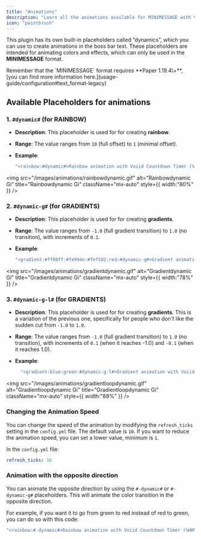 ```yaml
---
title: "Animations"
description: "Learn all the animations available for MINIMESSAGE with Voiid Countdown Timer"
icon: "paintbrush"
---
```


This plugin has its own built-in placeholders called “dynamics”, which you can use to create animations in the boss bar text. These placeholders are intended for animating colors and effects, which can only be used in the **MINIMESSAGE** format.

<Note>
  Remember that the `MINIMESSAGE` format requires **Paper 1.19.4\+**, [you can find more information here.](usage-guide/configuration#text_format-legacy)
</Note>

## Available Placeholders for animations

### 1. `#dynamic#` (for RAINBOW)

- **Description**: This placeholder is used for for creating **rainbow**.
- **Range**: The value ranges from `10` (full offset) to `1` (minimal offset).
- **Example**:

  ```yaml
  "<rainbow:#dynamic#>Rainbow animation with Voiid Countdown Timer (%HH%:%MM%:%SS%)</rainbow>"
  ```

<img
  src="/images/animations/rainbowdynamic.gif"
  alt="Rainbowdynamic Gi"
  title="Rainbowdynamic Gi"
  className="mx-auto"
  style={{ width:"80%" }}
/>

### 2. `#dynamic-g#` (for GRADIENTS)

- **Description**: This placeholder is used for for creating **gradients**.
- **Range**: The value ranges from `-1.0` (full gradient transition) to `1.0` (no transition), with increments of `0.1`.
- **Example**:

  ```yaml
  "<gradient:#ff08ff:#fe994e:#fef502:red:#dynamic-g#>Gradient animation with Voiid Countdown Timer (%HH%:%MM%:%SS%)</gradient>"
  ```

<img
  src="/images/animations/gradientdynamic.gif"
  alt="Gradientdynamic Gi"
  title="Gradientdynamic Gi"
  className="mx-auto"
  style={{ width:"78%" }}
/>

### 3. `#dynamic-g-l#` (for GRADIENTS)

- **Description**: This placeholder is used for for creating **gradients**. This is a variation of the previous one, specifically for people who don't like the sudden cut from `-1.0` to `1.0`.
- **Range**: The value ranges from `-1.0` (full gradient transition) to `1.0` (no transition), with increments of `0.1` (when it reaches -1.0) and `-0.1` (when it reaches 1.0).
- **Example**:

  ```yaml
    "<gradient:blue:green:#dynamic-g-l#>Gradient animation with Voiid Countdown Timer (%HH%:%MM%:%SS%)</gradient>"
  ```

<img
  src="/images/animations/gradientloopdynamic.gif"
  alt="Gradientloopdynamic Gi"
  title="Gradientloopdynamic Gi"
  className="mx-auto"
  style={{ width:"88%" }}
/>

### Changing the Animation Speed

You can change the speed of the animation by modifying the `refresh_ticks` setting in the `config.yml` file. The default value is `10`. If you want to reduce the animation speed, you can set a lower value, minimum is `1`.

In the `config.yml` file:

```yaml
refresh_ticks: 10
```

### Animation with the opposite direction

You can animate the opposite direction by using the `#-dynamic#` or `#-dynamic-g#` placeholders. This will animate the color transition in the opposite direction.

For example, if you want it to go from green to red instead of red to green, you can do so with this code:

```yaml
"<rainbow:#-dynamic#>Rainbow animation with Voiid Countdown Timer (%HH%:%MM%:%SS%)</rainbow>"
```